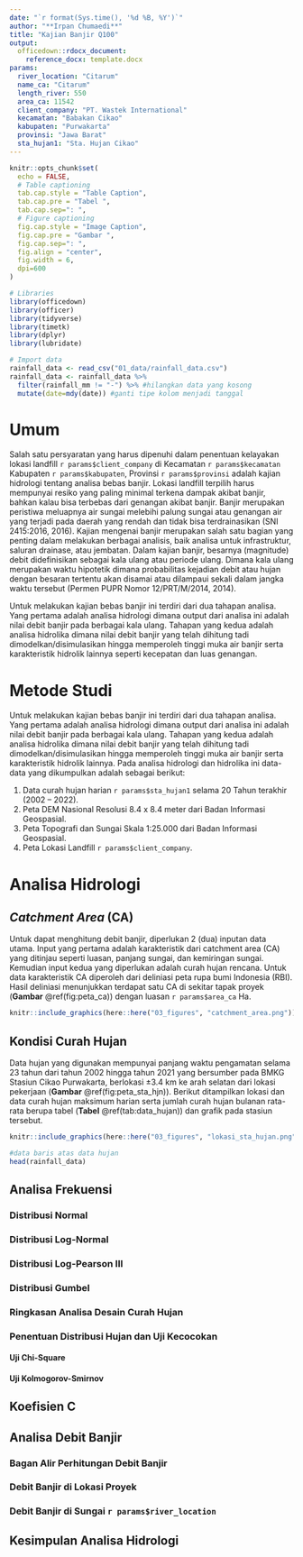 ```yaml
---
date: "`r format(Sys.time(), '%d %B, %Y')`"
author: "**Irpan Chumaedi**"
title: "Kajian Banjir Q100"
output: 
  officedown::rdocx_document:
    reference_docx: template.docx
params:
  river_location: "Citarum"
  name_ca: "Citarum"
  length_river: 550
  area_ca: 11542
  client_company: "PT. Wastek International"
  kecamatan: "Babakan Cikao"
  kabupaten: "Purwakarta"
  provinsi: "Jawa Barat"
  sta_hujan1: "Sta. Hujan Cikao"
---
```


```r
knitr::opts_chunk$set(
  echo = FALSE,
  # Table captioning
  tab.cap.style = "Table Caption",
  tab.cap.pre = "Tabel ",
  tab.cap.sep=": ",
  # Figure captioning
  fig.cap.style = "Image Caption",
  fig.cap.pre = "Gambar ",
  fig.cap.sep=": ",
  fig.align = "center",
  fig.width = 6,
  dpi=600
)

# Libraries
library(officedown)
library(officer)
library(tidyverse)
library(timetk)
library(dplyr)
library(lubridate)

# Import data
rainfall_data <- read_csv("01_data/rainfall_data.csv")
rainfall_data <- rainfall_data %>% 
  filter(rainfall_mm != "-") %>% #hilangkan data yang kosong
  mutate(date=mdy(date)) #ganti tipe kolom menjadi tanggal

```

# Umum

Salah satu persyaratan yang harus dipenuhi dalam penentuan kelayakan lokasi landfill `r params$client_company` di Kecamatan `r params$kecamatan` Kabupaten `r params$kabupaten`, Provinsi `r params$provinsi` adalah kajian hidrologi tentang analisa bebas banjir. Lokasi landfill terpilih harus mempunyai resiko yang paling minimal terkena dampak akibat banjir, bahkan kalau bisa terbebas dari genangan akibat banjir. Banjir merupakan peristiwa meluapnya air sungai melebihi palung sungai atau genangan air yang terjadi pada daerah yang rendah dan tidak bisa terdrainasikan (SNI 2415:2016, 2016). Kajian mengenai banjir merupakan salah satu bagian yang penting dalam melakukan berbagai analisis, baik analisa untuk infrastruktur, saluran drainase, atau jembatan. Dalam kajian banjir, besarnya (magnitude) debit didefinisikan sebagai kala ulang atau periode ulang. Dimana kala ulang merupakan waktu hipotetik dimana probabilitas kejadian debit atau hujan dengan besaran tertentu akan disamai atau dilampaui sekali dalam jangka waktu tersebut (Permen PUPR Nomor 12/PRT/M/2014, 2014). 

Untuk melakukan kajian bebas banjir ini terdiri dari dua tahapan analisa. Yang pertama adalah analisa hidrologi dimana output dari analisa ini adalah nilai debit banjir pada berbagai kala ulang. Tahapan yang kedua adalah analisa hidrolika dimana nilai debit banjir yang telah dihitung tadi dimodelkan/disimulasikan hingga memperoleh tinggi muka air banjir serta karakteristik hidrolik lainnya seperti kecepatan dan luas genangan.

# Metode Studi

Untuk melakukan kajian bebas banjir ini terdiri dari dua tahapan analisa. Yang pertama adalah analisa hidrologi dimana output dari analisa ini adalah nilai debit banjir pada berbagai kala ulang. Tahapan yang kedua adalah analisa hidrolika dimana nilai debit banjir yang telah dihitung tadi dimodelkan/disimulasikan hingga memperoleh tinggi muka air banjir serta karakteristik hidrolik lainnya. Pada analisa hidrologi dan hidrolika ini data-data yang dikumpulkan adalah sebagai berikut:

1.  Data curah hujan harian `r params$sta_hujan1` selama 20 Tahun terakhir (2002 -- 2022).
2.  Peta DEM Nasional Resolusi 8.4 x 8.4 meter dari Badan Informasi Geospasial.
3.  Peta Topografi dan Sungai Skala 1:25.000 dari Badan Informasi Geospasial.
4.  Peta Lokasi Landfill `r params$client_company`.

# Analisa Hidrologi

## *Catchment Area* (CA)

Untuk dapat menghitung debit banjir, diperlukan 2 (dua) inputan data utama. Input yang pertama adalah karakteristik dari catchment area (CA) yang ditinjau seperti luasan, panjang sungai, dan kemiringan sungai. Kemudian input kedua yang diperlukan adalah curah hujan rencana. Untuk data karakteristik CA diperoleh dari deliniasi peta rupa bumi Indonesia (RBI). Hasil deliniasi menunjukkan terdapat satu CA di sekitar tapak proyek (**Gambar** \@ref(fig:peta_ca)) dengan luasan `r params$area_ca` Ha.


```r
knitr::include_graphics(here::here("03_figures", "catchment_area.png"))
```


## Kondisi Curah Hujan

Data hujan yang digunakan mempunyai panjang waktu pengamatan selama 23 tahun dari tahun 2002 hingga tahun 2021 yang bersumber pada BMKG Stasiun Cikao Purwakarta, berlokasi ±3.4 km ke arah selatan dari lokasi pekerjaan (**Gambar** \@ref(fig:peta_sta_hjn)). Berikut ditampilkan lokasi dan data curah hujan maksimum harian serta jumlah curah hujan bulanan rata-rata berupa tabel (**Tabel** \@ref(tab:data_hujan)) dan grafik pada stasiun tersebut.

```r
knitr::include_graphics(here::here("03_figures", "lokasi_sta_hujan.png"))
```

```r
#data baris atas data hujan
head(rainfall_data)

```
## Analisa Frekuensi

### Distribusi Normal

### Distribusi Log-Normal

### Distribusi Log-Pearson III

### Distribusi Gumbel

### Ringkasan Analisa Desain Curah Hujan

### Penentuan Distribusi Hujan dan Uji Kecocokan

#### Uji Chi-Square

#### Uji Kolmogorov-Smirnov

## Koefisien C

## Analisa Debit Banjir

### Bagan Alir Perhitungan Debit Banjir

### Debit Banjir di Lokasi Proyek

### Debit Banjir di Sungai `r params$river_location`

## Kesimpulan Analisa Hidrologi
